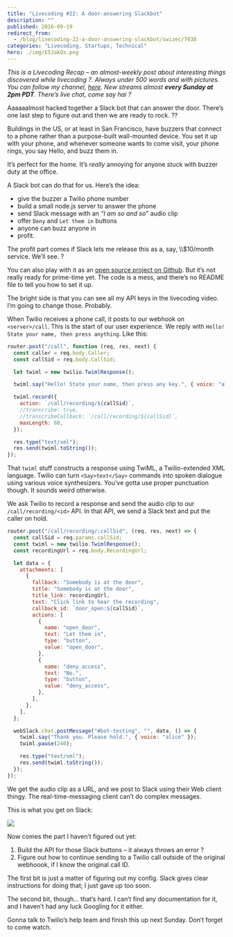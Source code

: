 ```yaml
---
title: "Livecoding #22: A door-answering Slackbot"
description: ""
published: 2016-09-19
redirect_from:
  - /blog/livecoding-22-a-door-answering-slackbot/swizec/7038
categories: "Livecoding, Startups, Technical"
hero: ./img/E5JakQs.png
---
```


_This is a Livecoding Recap – an almost-weekly post about interesting things discovered while livecoding ?. Always under 500 words and with pictures. You can follow my channel, [here](https://livecoding.tv/swizec). New streams almost **every Sunday at 2pm PDT**. There’s live chat, come say hai ?_

Aaaaaalmost hacked together a Slack bot that can answer the door. There’s one last step to figure out and then we are ready to rock. ??

Buildings in the US, or at least in San Francisco, have buzzers that connect to a phone rather than a purpose-built wall-mounted device. You set it up with your phone, and whenever someone wants to come visit, your phone rings, you say Hello, and buzz them in.

It’s perfect for the home. It’s _really_ annoying for anyone stuck with buzzer duty at the office.

A Slack bot can do that for us. Here’s the idea:

- give the buzzer a Twilio phone number
- build a small node.js server to answer the phone
- send Slack message with an _“I am so and so”_ audio clip
- offer `Deny` and `Let them in` buttons
- anyone can buzz anyone in
- profit.

The profit part comes if Slack lets me release this as a, say, \\\\\$10/month service. We’ll see. ?

You can also play with it as an [open source project on Github](https://github.com/Swizec/door-answer-slackbot). But it’s not really ready for prime-time yet. The code is a mess, and there’s no README file to tell you how to set it up.

The bright side is that you can see all my API keys in the livecoding video. I’m going to change those. Probably.

When Twilio receives a phone call, it posts to our webhook on `<server>/call`. This is the start of our user experience. We reply with `Hello! State your name, then press anything`. Like this:

```javascript
router.post("/call", function (req, res, next) {
  const caller = req.body.Caller;
  const callSid = req.body.CallSid;

  let twiml = new twilio.TwimlResponse();

  twiml.say("Hello! State your name, then press any key.", { voice: "alice" });

  twiml.record({
    action: `/call/recording/${callSid}`,
    //transcribe: true,
    //transcribeCallback: `/call/recording/${callSid}`,
    maxLength: 60,
  });

  res.type("text/xml");
  res.send(twiml.toString());
});
```

That `twiml` stuff constructs a response using TwiML, a Twilio-extended XML language. Twilio can turn `<Say>text</Say>` commands into spoken dialogue using various voice synthesizers. You’ve gotta use proper punctuation though. It sounds weird otherwise.

We ask Twilio to record a response and send the audio clip to our `/call/recording/<id>` API. In that API, we send a Slack text and put the caller on hold.

```javascript
router.post("/call/recording/:callSid", (req, res, next) => {
  const callSid = req.params.callSid;
  const twiml = new twilio.TwimlResponse();
  const recordingUrl = req.body.RecordingUrl;

  let data = {
    attachments: [
      {
        fallback: "Somebody is at the door",
        title: "Somebody is at the door",
        title_link: recordingUrl,
        text: "Click link to hear the recording",
        callback_id: `door_open:${callSid}`,
        actions: [
          {
            name: "open_door",
            text: "Let them in",
            type: "button",
            value: "open_door",
          },
          {
            name: "deny_access",
            text: "No.",
            type: "button",
            value: "deny_access",
          },
        ],
      },
    ],
  };

  webSlack.chat.postMessage("#bot-testing", "", data, () => {
    twiml.say("Thank you. Please hold.", { voice: "alice" });
    twiml.pause(240);

    res.type("text/xml");
    res.send(twiml.toString());
  });
});
```

We get the audio clip as a URL, and we post to Slack using their Web client thingy. The real-time-messaging client can’t do complex messages.

This is what you get on Slack:

![](./img/E5JakQs.png)

Now comes the part I haven’t figured out yet:

1.  Build the API for those Slack buttons – it always throws an error ?
2.  Figure out how to continue sending to a Twilio call outside of the original webhoook, if I know the original call ID.

The first bit is just a matter of figuring out my config. Slack gives clear instructions for doing that; I just gave up too soon.

The second bit, though… that’s hard. I can’t find any documentation for it, and I haven’t had any luck Googling for it either.

Gonna talk to Twilio’s help team and finish this up next Sunday. Don’t forget to come watch.
